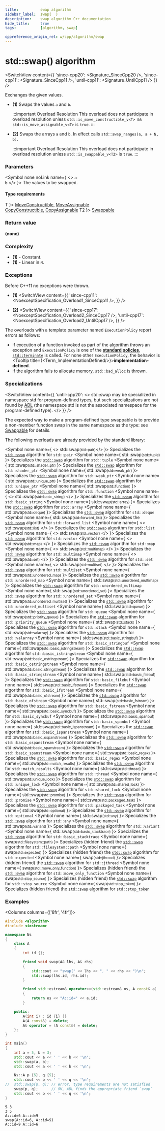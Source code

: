 ```yaml
---
title:			swap algorithm
sidebar_label:	swap(  )
description:	swap algorithm C++ documentation
hide_title:		true
tags:			[algorithm, swap]

cppreference_origin_rel: w/cpp/algorithm/swap
---
```



<!-- Terms -->


<!----------------- Codes ---------------------->





# std::swap() algorithm

<SwitchView content={{
  'since-cpp20': <Signature_SinceCpp20 />,
  'since-cpp11': <Signature_SinceCpp11 />,
  'until-cpp11': <Signature_UntilCpp11 />
}} />

Exchanges the given values.

- **(1)** Swaps the values `a` and `b`.

  :::important Overload Resolution
  <Since v='cpp17'>This overload does not participate in overload resolution unless <code>std::is_move_constructible_v&lt;T&gt; && std::is_move_assignable_v&lt;T&gt;</code> is <code>true</code>.</Since>
  :::

- **(2)** Swaps the arrays `a` and `b`. In effect calls `std::swap_ranges(a, a + N, b)`.

  :::important Overload Resolution
  <Since v='cpp17'>This overload does not participate in overload resolution unless <code>std::is_swappable_v&lt;T2&gt;</code> is <code>true</code>.</Since>
  :::

### Parameters

<SymbolTable>

  <Symbol none noLink name={ <> <code>a</code> <br/> <code>b</code> </> }>
    The values to be swapped.
  </Symbol>

</SymbolTable>

#### Type requirements

<SymbolTable>
  <Symbol none noLink name={ <code>T</code> }>
  <Since v='cpp11'> <a href="/docs/named_req/MoveConstructible">MoveConstructible</a>, <a href="/docs/named_req/MoveAssignable">MoveAssignable</a> </Since> <br/>
    <Until v='cpp11'> <a href="/docs/named_req/CopyConstructible">CopyConstructible</a>, <a href="/docs/named_req/CopyAssignable">CopyAssignable</a> </Until>
  </Symbol>
  <Symbol none noLink name={ <code>T2</code> }>
    <a href="/docs/named_req/Swappable">Swappable</a>
  </Symbol>
</SymbolTable>

### Return value

**(none)**

### Complexity

- **(1)** - Constant.
- **(1)** - Linear in `N`.

### Exceptions

Before C++11 no exceptions were thrown.

- **(1)**
  <SwitchView content={{
    'since-cpp11': <NoexceptSpecification_Overload1_SinceCpp11 />,
  }} />

- **(2)**
  <SwitchView content={{
    'since-cpp17': <NoexceptSpecification_Overload2_SinceCpp17 />,
    'until-cpp17': <NoexceptSpecification_Overload2_UntilCpp17 />,
  }} />

The overloads with a template parameter named `ExecutionPolicy` report errors as follows:
- If execution of a function invoked as part of the algorithm throws an exception and `ExecutionPolicy` is one of the [**standard policies**](#), [`std::terminate`](#) is called.
	For none other `ExecutionPolicy`, the behavior is <Tooltip title={<Term_ImplementationDefined/>}>**implementation-defined**</Tooltip>.
- If the algorithm fails to allocate memory, `std::bad_alloc` is thrown.

### Specializations

<SwitchView content={{
  'until-cpp20': <>
  std::swap may be specialized in namespace std for program-defined types, but such specializations are not found by <a href="#">ADL</a> (the namespace std is not the associated namespace for the program-defined type).
  </>
}} />

The expected way to make a program-defined type swappable is to provide a non-member function swap in the same namespace as the type: see [Swappable](/docs/named_req/Swappable) for details.

The following overloads are already provided by the standard library:

<SymbolTable>

  <Symbol none name={ <> std::swap<small>(std::pair)</small></> }>
    Specializes the <a href="#"><code>std::swap</code></a> algorithm for <code>std::pair</code>
  </Symbol>
  <Symbol none name={ <Since v='cpp11'> std::swap<small>(std::tuple)</small> </Since> }>
    Specializes the <a href="#"><code>std::swap</code></a> algorithm for <code>std::tuple</code>
  </Symbol>
  <Symbol none name={ <Since v='cpp11'> std::swap<small>(std::shader_ptr)</small> </Since> }>
    Specializes the <a href="#"><code>std::swap</code></a> algorithm for <code>std::shader_ptr</code>
  </Symbol>
  <Symbol none name={ <Since v='cpp11'> std::swap<small>(std::weak_ptr)</small> </Since> }>
    Specializes the <a href="#"><code>std::swap</code></a> algorithm for <code>std::weak_ptr</code>
  </Symbol>
  <Symbol none name={ <Since v='cpp11'> std::swap<small>(std::unique_ptr)</small> </Since> }>
    Specializes the <a href="#"><code>std::swap</code></a> algorithm for <code>std::unique_ptr</code>
  </Symbol>
  <Symbol none name={ <Since v='cpp11'> std::swap<small>(std::function)</small> </Since> }>
    Specializes the <a href="#"><code>std::swap</code></a> algorithm for <code>std::function</code>
  </Symbol>
  <Symbol none name={ <> std::swap<small>(std::basic_string)</small> </> }>
    Specializes the <a href="#"><code>std::swap</code></a> algorithm for <code>std::basic_string</code>
  </Symbol>
  <Symbol none name={ <Since v='cpp11'> std::swap<small>(std::array)</small> </Since> }>
    Specializes the <a href="#"><code>std::swap</code></a> algorithm for <code>std::array</code>
  </Symbol>
  <Symbol none name={ <Since v='cpp11'> std::swap<small>(std::deque)</small> </Since> }>
    Specializes the <a href="#"><code>std::swap</code></a> algorithm for <code>std::deque</code>
  </Symbol>
  <Symbol none name={ <Since v='cpp11'> std::swap<small>(std::forward_list)</small> </Since> }>
    Specializes the <a href="#"><code>std::swap</code></a> algorithm for <code>std::forward_list</code>
  </Symbol>
  <Symbol none name={ <> std::swap<small>(std::list)</small> </> }>
    Specializes the <a href="#"><code>std::swap</code></a> algorithm for <code>std::list</code>
  </Symbol>
  <Symbol none name={ <> std::swap<small>(std::vector)</small> </> }>
    Specializes the <a href="#"><code>std::swap</code></a> algorithm for <code>std::vector</code>
  </Symbol>
  <Symbol none name={ <> std::swap<small>(std::map)</small> </> }>
    Specializes the <a href="#"><code>std::swap</code></a> algorithm for <code>std::map</code>
  </Symbol>
  <Symbol none name={ <> std::swap<small>(std::multimap)</small> </> }>
    Specializes the <a href="#"><code>std::swap</code></a> algorithm for <code>std::multimap</code>
  </Symbol>
  <Symbol none name={ <> std::swap<small>(std::set)</small> </> }>
    Specializes the <a href="#"><code>std::swap</code></a> algorithm for <code>std::set</code>
  </Symbol>
  <Symbol none name={ <> std::swap<small>(std::multiset)</small> </> }>
    Specializes the <a href="#"><code>std::swap</code></a> algorithm for <code>std::multiset</code>
  </Symbol>
  <Symbol none name={ <Since v='cpp11'> std::swap<small>(std::unordered_map)</small> </Since> }>
    Specializes the <a href="#"><code>std::swap</code></a> algorithm for <code>std::unordered_map</code>
  </Symbol>
  <Symbol none name={ <Since v='cpp11'> std::swap<small>(std::unordered_multimap)</small> </Since> }>
    Specializes the <a href="#"><code>std::swap</code></a> algorithm for <code>std::unordered_multimap</code>
  </Symbol>
  <Symbol none name={ <Since v='cpp11'> std::swap<small>(std::unordered_set)</small> </Since> }>
    Specializes the <a href="#"><code>std::swap</code></a> algorithm for <code>std::unordered_set</code>
  </Symbol>
  <Symbol none name={ <Since v='cpp11'> std::swap<small>(std::unordered_multiset)</small> </Since> }>
    Specializes the <a href="#"><code>std::swap</code></a> algorithm for <code>std::unordered_multiset</code>
  </Symbol>
  <Symbol none name={ <Since v='cpp11'> std::swap<small>(std::queue)</small> </Since> }>
    Specializes the <a href="#"><code>std::swap</code></a> algorithm for <code>std::queue</code>
  </Symbol>
  <Symbol none name={ <Since v='cpp11'> std::swap<small>(std::priority_queue)</small> </Since> }>
    Specializes the <a href="#"><code>std::swap</code></a> algorithm for <code>std::priority_queue</code>
  </Symbol>
  <Symbol none name={ <Since v='cpp11'> std::swap<small>(std::stack)</small> </Since> }>
    Specializes the <a href="#"><code>std::swap</code></a> algorithm for <code>std::stack</code>
  </Symbol>
  <Symbol none name={ <Since v='cpp11'> std::swap<small>(std::valarray)</small> </Since> }>
    Specializes the <a href="#"><code>std::swap</code></a> algorithm for <code>std::valarray</code>
  </Symbol>
  <Symbol none name={ <Since v='cpp11'> std::swap<small>(std::basic_stringbuf)</small> </Since> }>
    Specializes the <a href="#"><code>std::swap</code></a> algorithm for <code>std::basic_stringbuf</code>
  </Symbol>
  <Symbol none name={ <Since v='cpp11'> std::swap<small>(std::basic_istringstream)</small> </Since> }>
    Specializes the <a href="#"><code>std::swap</code></a> algorithm for <code>std::basic_istringstream</code>
  </Symbol>
  <Symbol none name={ <Since v='cpp11'> std::swap<small>(std::basic_ostringstream)</small> </Since> }>
    Specializes the <a href="#"><code>std::swap</code></a> algorithm for <code>std::basic_ostringstream</code>
  </Symbol>
  <Symbol none name={ <Since v='cpp11'> std::swap<small>(std::basic_stringstream)</small> </Since> }>
    Specializes the <a href="#"><code>std::swap</code></a> algorithm for <code>std::basic_stringstream</code>
  </Symbol>
  <Symbol none name={ <Since v='cpp11'> std::swap<small>(std::basic_filebuf)</small> </Since> }>
    Specializes the <a href="#"><code>std::swap</code></a> algorithm for <code>std::basic_filebuf</code>
  </Symbol>
  <Symbol none name={ <Since v='cpp11'> std::swap<small>(std::basic_ifstream)</small> </Since> }>
    Specializes the <a href="#"><code>std::swap</code></a> algorithm for <code>std::basic_ifstream</code>
  </Symbol>
  <Symbol none name={ <Since v='cpp11'> std::swap<small>(std::basic_ofstream)</small> </Since> }>
    Specializes the <a href="#"><code>std::swap</code></a> algorithm for <code>std::basic_ofstream</code>
  </Symbol>
  <Symbol none name={ <Since v='cpp11'> std::swap<small>(std::basic_fstream)</small> </Since> }>
    Specializes the <a href="#"><code>std::swap</code></a> algorithm for <code>std::basic_fstream</code>
  </Symbol>
  <Symbol none name={ <Since v='cpp20'> std::swap<small>(std::basic_syncbuf)</small> </Since> }>
    Specializes the <a href="#"><code>std::swap</code></a> algorithm for <code>std::basic_syncbuf</code>
  </Symbol>
  <Symbol none name={ <Since v='cpp23'> std::swap<small>(std::basic_spanbuf)</small> </Since> }>
    Specializes the <a href="#"><code>std::swap</code></a> algorithm for <code>std::basic_spanbuf</code>
  </Symbol>
  <Symbol none name={ <Since v='cpp23'> std::swap<small>(std::basic_ispanstream)</small> </Since> }>
    Specializes the <a href="#"><code>std::swap</code></a> algorithm for <code>std::basic_ispanstream</code>
  </Symbol>
  <Symbol none name={ <Since v='cpp23'> std::swap<small>(std::basic_ospanstream)</small> </Since> }>
    Specializes the <a href="#"><code>std::swap</code></a> algorithm for <code>std::basic_ospanstream</code>
  </Symbol>
  <Symbol none name={ <Since v='cpp23'> std::swap<small>(std::basic_spanstream)</small> </Since> }>
    Specializes the <a href="#"><code>std::swap</code></a> algorithm for <code>std::basic_spanstream</code>
  </Symbol>
  <Symbol none name={ <Since v='cpp11'> std::swap<small>(std::basic_regex)</small> </Since> }>
    Specializes the <a href="#"><code>std::swap</code></a> algorithm for <code>std::basic_regex</code>
  </Symbol>
  <Symbol none name={ <Since v='cpp11'> std::swap<small>(std::match_results)</small> </Since> }>
    Specializes the <a href="#"><code>std::swap</code></a> algorithm for <code>std::match_results</code>
  </Symbol>
  <Symbol none name={ <Since v='cpp11'> std::swap<small>(std::thread)</small> </Since> }>
    Specializes the <a href="#"><code>std::swap</code></a> algorithm for <code>std::thread</code>
  </Symbol>
  <Symbol none name={ <Since v='cpp11'> std::swap<small>(std::unique_lock)</small> </Since> }>
    Specializes the <a href="#"><code>std::swap</code></a> algorithm for <code>std::unique_lock</code>
  </Symbol>
  <Symbol none name={ <Since v='cpp14'> std::swap<small>(std::shared_lock)</small> </Since> }>
    Specializes the <a href="#"><code>std::swap</code></a> algorithm for <code>std::shared_lock</code>
  </Symbol>
  <Symbol none name={ <Since v='cpp11'> std::swap<small>(std::promise)</small> </Since> }>
    Specializes the <a href="#"><code>std::swap</code></a> algorithm for <code>std::promise</code>
  </Symbol>
  <Symbol none name={ <Since v='cpp11'> std::swap<small>(std::packaged_task)</small> </Since> }>
    Specializes the <a href="#"><code>std::swap</code></a> algorithm for <code>std::packaged_task</code>
  </Symbol>
  <Symbol none name={ <Since v='cpp17'> std::swap<small>(std::optional)</small> </Since> }>
    Specializes the <a href="#"><code>std::swap</code></a> algorithm for <code>std::optional</code>
  </Symbol>
  <Symbol none name={ <Since v='cpp17'> std::swap<small>(std::any)</small> </Since> }>
    Specializes the <a href="#"><code>std::swap</code></a> algorithm for <code>std::any</code>
  </Symbol>
  <Symbol none name={ <Since v='cpp17'> std::swap<small>(std::variant)</small> </Since> }>
    Specializes the <a href="#"><code>std::swap</code></a> algorithm for <code>std::variant</code>
  </Symbol>
  <Symbol none name={ <Since v='cpp17'> std::swap<small>(std::basic_stacktrace)</small> </Since> }>
    Specializes the <a href="#"><code>std::swap</code></a> algorithm for <code>std::basic_stacktrace</code>
  </Symbol>
  <Symbol none name={ <Since v='cpp17'> swap<small>(std::filesystem::path)</small> </Since> }>
    Specializes (hidden friend) the <a href="#"><code>std::swap</code></a> algorithm for <code>std::filesystem::path</code>
  </Symbol>
  <Symbol none name={ <Since v='cpp23'> swap<small>(std::expected)</small> </Since> }>
    Specializes (hidden friend) the <a href="#"><code>std::swap</code></a> algorithm for <code>std::expected</code>
  </Symbol>
  <Symbol none name={ <Since v='cpp20'> swap<small>(std::jthread)</small> </Since> }>
    Specializes (hidden friend) the <a href="#"><code>std::swap</code></a> algorithm for <code>std::jthread</code>
  </Symbol>
  <Symbol none name={ <Since v='cpp23'> swap<small>(std::move_only_function)</small> </Since> }>
    Specializes (hidden friend) the <a href="#"><code>std::swap</code></a> algorithm for <code>std::move_only_function</code>
  </Symbol>
  <Symbol none name={ <Since v='cpp20'> swap<small>(std::stop_source)</small> </Since> }>
    Specializes (hidden friend) the <a href="#"><code>std::swap</code></a> algorithm for <code>std::stop_source</code>
  </Symbol>
  <Symbol none name={ <Since v='cpp20'> swap<small>(std::stop_token)</small> </Since> }>
    Specializes (hidden friend) the <a href="#"><code>std::swap</code></a> algorithm for <code>std::stop_token</code>
  </Symbol>

</SymbolTable>

### Examples

<Columns columns={['8fr', '4fr']}>
<div>

```cpp title='Main.cpp' showLineNumbers
#include <algorithm>
#include <iostream>

namespace Ns
{
    class A
    {
        int id {};

        friend void swap(A& lhs, A& rhs)
        {
            std::cout << "swap(" << lhs << ", " << rhs << ")\n";
            std::swap(lhs.id, rhs.id);
        }

        friend std::ostream& operator<<(std::ostream& os, A const& a)
        {
            return os << "A::id=" << a.id;
        }

    public:
        A(int i) : id {i} {}
        A(A const&) = delete;
        A& operator = (A const&) = delete;
    };
}

int main()
{
    int a = 5, b = 3;
    std::cout << a << ' ' << b << '\n';
    std::swap(a, b);
    std::cout << a << ' ' << b << '\n';

    Ns::A p {6}, q {9};
    std::cout << p << ' ' << q << '\n';
//  std::swap(p, q); // error, type requirements are not satisfied
    swap(p, q);      // OK, ADL finds the appropriate friend `swap`
    std::cout << p << ' ' << q << '\n';
}
```

</div>
<div>

```plaintext title="Output"
5 3
3 5
A::id=6 A::id=9
swap(A::id=6, A::id=9)
A::id=9 A::id=6
```

</div>
</Columns>
